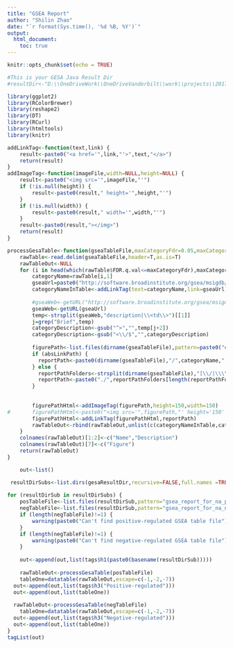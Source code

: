 ---
title: "GSEA Report"
author: "Shilin Zhao"
date: "`r format(Sys.time(), '%d %B, %Y')`"
output: 
  html_document:
    toc: true
---

<style type="text/css">
    div.datatables { height: auto !important;}
</style>

```{r setup, include=FALSE}
knitr::opts_chunk$set(echo = TRUE)
```

```{r,echo=FALSE,warning=FALSE,message=FALSE}
#This is your GESA Java Result Dir
#resultDir<-"D:\\OneDriveWork\\OneDriveVanderbilt\\work\\projects\\20170606_ShyrBrownRnaSeq\\out\\GESA\\"

library(ggplot2)
library(RColorBrewer)
library(reshape2)
library(DT)
library(RCurl)
library(htmltools)
library(knitr)

addLinkTag<-function(text,link) {
	result<-paste0("<a href='",link,"'>",text,"</a>")
	return(result)
}
addImageTag<-function(imageFile,width=NULL,height=NULL) {
	result<-paste0("<img src='",imageFile,"'")
	if (!is.null(height)) {
		result<-paste0(result," height='",height,"'")
	}
	if (!is.null(width)) {
		result<-paste0(result," width='",width,"'")
	}
	result<-paste0(result,"></img>")
	return(result)
}

processGesaTable<-function(gseaTableFile,maxCategoryFdr=0.05,maxCategory=20,absLinkPath=FALSE) {
	rawTable<-read.delim(gseaTableFile,header=T,as.is=T)
	rawTableOut<-NULL
	for (i in head(which(rawTable$FDR.q.val<=maxCategoryFdr),maxCategory)) {
		categoryName=rawTable[i,1]
		gseaUrl=paste0("http://software.broadinstitute.org/gsea/msigdb/cards/",categoryName)
		categoryNameInTable<-addLinkTag(text=categoryName,link=gseaUrl)
		
		#gseaWeb<-getURL("http://software.broadinstitute.org/gsea/msigdb/cards/HALLMARK_MITOTIC_SPINDLE")
		gseaWeb<-getURL(gseaUrl)
		temp<-strsplit(gseaWeb,"description|\\<td\\>")[[1]]
		j=grep("Brief",temp)
		categoryDescription<-gsub("^>","",temp[j+2])
		categoryDescription<-gsub("<\\/$","",categoryDescription)
		
		figurePath<-list.files(dirname(gseaTableFile),pattern=paste0("enplot_",categoryName),full.names=TRUE)[1]
		if (absLinkPath) {
		  reportPath<-paste0(dirname(gseaTableFile),"/",categoryName,".html")
		} else {
		  reportPathFolders<-strsplit(dirname(gseaTableFile),"[\\/|\\\\]+")[[1]]
		  reportPath<-paste0("./",reportPathFolders[length(reportPathFolders)-1],"/",reportPathFolders[length(reportPathFolders)],"/",categoryName,".html")
		}
		
		
		figurePathHtml<-addImageTag(figurePath,height=150,width=150)
#		figurePathHtml<-paste0("<img src='",figurePath,"' height='150' width='150'></img>")
		figurePathHtml<-addLinkTag(figurePathHtml,reportPath)
		rawTableOut<-rbind(rawTableOut,unlist(c(categoryNameInTable,categoryDescription,rawTable[i,c(4,5,6,8)],figurePathHtml)))
	}
	colnames(rawTableOut)[1:2]<-c("Name","Description")
	colnames(rawTableOut)[7]<-c("Figure")
	return(rawTableOut)
}


```

```{r,echo=FALSE,results='asis'}
  	out<-list()

 resultDirSubs<-list.dirs(gesaResultDir,recursive=FALSE,full.names =TRUE)
 
for (resultDirSub in resultDirSubs) {
 	posTableFile<-list.files(resultDirSub,pattern="gsea_report_for_na_pos_\\d+\\.xls$",full.names=TRUE)
 	negTableFile<-list.files(resultDirSub,pattern="gsea_report_for_na_neg_\\d+\\.xls$",full.names=TRUE)
 	if (length(negTableFile)!=1) {
 		warning(paste0("Can't find positive-regulated GSEA table file"))
 	}
 	if (length(negTableFile)!=1) {
 		warning(paste0("Can't find negative-regulated GSEA table file"))
 	}
 	
 	out<-append(out,list(tags$h1(paste0(basename(resultDirSub)))))
 	
 	rawTableOut<-processGesaTable(posTableFile)
 	tableOne=datatable(rawTableOut,escape=c(-1,-2,-7))
  out<-append(out,list(tags$h3("Positive-regulated")))
  out<-append(out,list(tableOne))
  
  rawTableOut<-processGesaTable(negTableFile)
 	tableOne=datatable(rawTableOut,escape=c(-1,-2,-7))
  out<-append(out,list(tags$h3("Negative-regulated")))
  out<-append(out,list(tableOne))
}
tagList(out)

```
 


